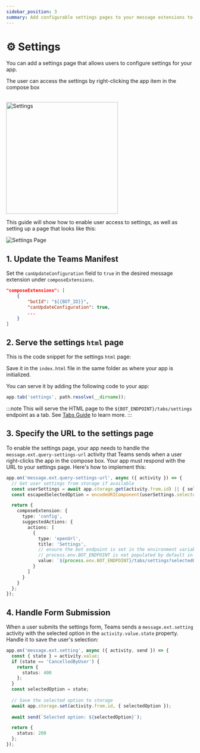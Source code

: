 ```yaml
---
sidebar_position: 3
summary: Add configurable settings pages to your message extensions to allow users to customize app behavior.
---
```



# ⚙️ Settings

You can add a settings page that allows users to configure settings for your app.

The user can access the settings by right-clicking the app item in the compose box

<br/>   
<img src={SettingsImgUrl} height="300px" alt="Settings" />

This guide will show how to enable user access to settings, as well as setting up a page that looks like this:

![Settings Page](/screenshots/settings-page.png)

## 1. Update the Teams Manifest

Set the `canUpdateConfiguration` field to `true` in the desired message extension under `composeExtensions`.

```json
"composeExtensions": [
    {
        "botId": "${{BOT_ID}}",
        "canUpdateConfiguration": true,
        ...
    }
]
```

## 2. Serve the settings `html` page

This is the code snippet for the settings `html` page:

<FileCodeBlock
    lang="html"
    src="/generated-snippets/ts/index.snippet.message-ext-settings-page.html"
/>

Save it in the `index.html` file in the same folder as where your app is initialized.

You can serve it by adding the following code to your app:

```ts
app.tab('settings', path.resolve(__dirname));
```

:::note
This will serve the HTML page to the `${BOT_ENDPOINT}/tabs/settings` endpoint as a tab. See [Tabs Guide](../tabs/README.md) to learn more.
:::

## 3. Specify the URL to the settings page

To enable the settings page, your app needs to handle the `message.ext.query-settings-url` activity that Teams sends when a user right-clicks the app in the compose box. Your app must respond with the URL to your settings page. Here's how to implement this:

```ts
app.on('message.ext.query-settings-url', async ({ activity }) => {
  // Get user settings from storage if available
  const userSettings = await app.storage.get(activity.from.id) || { selectedOption: '' };
  const escapedSelectedOption = encodeURIComponent(userSettings.selectedOption);

  return {
    composeExtension: {
      type: 'config',
      suggestedActions: {
        actions: [
          {
            type: 'openUrl',
            title: 'Settings',
            // ensure the bot endpoint is set in the environment variables
            // process.env.BOT_ENDPOINT is not populated by default in the Teams Toolkit setup. 
            value: `${process.env.BOT_ENDPOINT}/tabs/settings?selectedOption=${escapedSelectedOption}`
          }
        ]
      }
    }
  };
});
```

## 4. Handle Form Submission

When a user submits the settings form, Teams sends a `message.ext.setting` activity with the selected option in the `activity.value.state` property. Handle it to save the user's selection:

```ts
app.on('message.ext.setting', async ({ activity, send }) => {
  const { state } = activity.value;
  if (state == 'CancelledByUser') {
    return {
      status: 400
    };
  }
  const selectedOption = state;
  
  // Save the selected option to storage
  await app.storage.set(activity.from.id, { selectedOption });
  
  await send(`Selected option: ${selectedOption}`);

  return {
    status: 200
  };
});
```